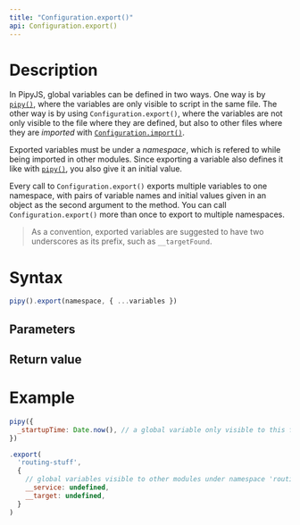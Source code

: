 ```yaml
---
title: "Configuration.export()"
api: Configuration.export()
---
```


# Description

In PipyJS, global variables can be defined in two ways. One way is by [`pipy()`](/reference/api/pipy), where the variables are only visible to script in the same file. The other way is by using `Configuration.export()`, where the variables are not only visible to the file where they are defined, but also to other files where they are _imported_ with [`Configuration.import()`](/reference/api/Configuration/import).

Exported variables must be under a _namespace_, which is refered to while being imported in other modules. Since exporting a variable also defines it like with [`pipy()`](/reference/api/pipy), you also give it an initial value.

Every call to `Configuration.export()` exports multiple variables to one namespace, with pairs of variable names and initial values given in an object as the second argument to the method. You can call `Configuration.export()` more than once to export to multiple namespaces.

> As a convention, exported variables are suggested to have two underscores as its prefix, such as `__targetFound`.

# Syntax

``` js
pipy().export(namespace, { ...variables })
```

## Parameters

<Parameters/>

## Return value

<ReturnValue/>

# Example

``` js
pipy({
  _startupTime: Date.now(), // a global variable only visible to this file
})

.export(
  'routing-stuff',
  {
    // global variables visible to other modules under namespace 'routing-stuff'
    __service: undefined,
    __target: undefined,
  }
)
```
